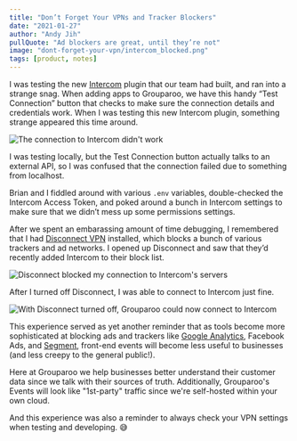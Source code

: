 ```yaml
---
title: "Don’t Forget Your VPNs and Tracker Blockers"
date: "2021-01-27"
author: "Andy Jih"
pullQuote: "Ad blockers are great, until they’re not"
image: "dont-forget-your-vpn/intercom_blocked.png"
tags: [product, notes]
---
```


I was testing the new [Intercom](https://intercom.com) plugin that our team had built, and ran into a strange snag. When adding apps to Grouparoo, we have this handy “Test Connection” button that checks to make sure the connection details and credentials work. When I was testing this new Intercom plugin, something strange appeared this time around.

<Image
  centered
  alt="The connection to Intercom didn't work"
  src="dont-forget-your-vpn/intercom_blocked.png"
  width={845}
  height={586}
/>

I was testing locally, but the Test Connection button actually talks to an external API, so I was confused that the connection failed due to something from localhost.

Brian and I fiddled around with various `.env` variables, double-checked the Intercom Access Token, and poked around a bunch in Intercom settings to make sure that we didn’t mess up some permissions settings.

After we spent an embarassing amount of time debugging, I remembered that I had [Disconnect VPN](https://disconnect.me) installed, which blocks a bunch of various trackers and ad networks. I opened up Disconnect and saw that they’d recently added Intercom to their block list.

<Image
  centered
  alt="Disconnect blocked my connection to Intercom's servers"
  src="dont-forget-your-vpn/disconnect_vpn.png"
  width={316}
  height={505}
/>

After I turned off Disconnect, I was able to connect to Intercom just fine.

<Image
  centered
  alt="With Disconnect turned off, Grouparoo could now connect to Intercom"
  src="dont-forget-your-vpn/intercom_unblocked.png"
  width={842}
  height={629}
/>

This experience served as yet another reminder that as tools become more sophisticated at blocking ads and trackers like [Google Analytics](https://analytics.google.com), Facebook Ads, and [Segment](https://segment.com), front-end events will become less useful to businesses (and less creepy to the general public!).

Here at Grouparoo we help businesses better understand their customer data since we talk with their sources of truth. Additionally, Grouparoo's Events will look like "1st-party" traffic since we're self-hosted within your own cloud.

And this experience was also a reminder to always check your VPN settings when testing and developing. 😅
